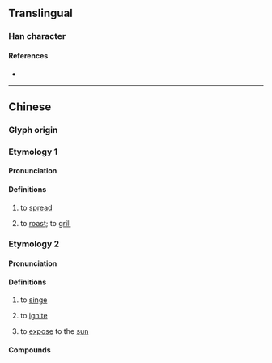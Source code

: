 {{character info}}
==Translingual==

===Han character===
{{Han char|rn=86|rad=火|as=14|sn=18|four=98817|canj=FSIT|ids=⿰火監}}

====References====
* {{Han ref|kx=0686.040|dkj=19523|dj=1098.240|hdz=32242.200|uh=7201|ud=29185|bh=EFF9|bd=61433}}

----

==Chinese==
{{zh-forms|s=𬊶}}

===Glyph origin===
{{Han etym}}

===Etymology 1===

====Pronunciation====
{{zh-pron
|m=làn
|c=laam4,laam6
|mn=lám/lām
|mc=y
|oc=y
|cat=
}}

====Definitions====
{{zh-hanzi}}

# {{lb|zh|of [[fire]]}} to [[spread]]
# to [[roast]]; to [[grill]]

===Etymology 2===

====Pronunciation====
{{zh-pron
|mn=nah/nà
}}

====Definitions====
{{zh-hanzi}} {{tlb|zh|Hokkien}}

# {{lb|zh|of fire}} to [[singe]]
# {{lb|zh|of fire}} to [[ignite]]
# to [[expose]] to the [[sun]]

====Compounds====
{{zh-der|爍爁|爁日}}